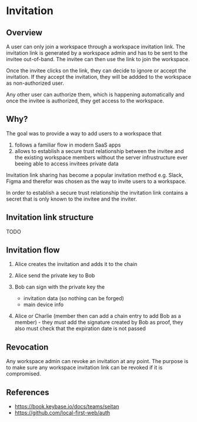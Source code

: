 # Invitation

## Overview

A user can only join a workspace through a workspace invitation link. The invitation link is generated by a workspace admin and has to be sent to the invitee out-of-band. The invitee can then use the link to join the workspace.

Once the invitee clicks on the link, they can decide to ignore or accept the invitation. If they accept the invitation, they will be addded to the workspace as non-authorized user.

Any other user can authorize them, which is happening automatically and once the invitee is authorized, they get access to the workspace.

## Why?

The goal was to provide a way to add users to a workspace that

1. follows a familiar flow in modern SaaS apps
2. allows to establish a secure trust relationship between the invitee and the existing workspace members without the server infrustructure ever beeing able to access invitees private data

Invitation link sharing has become a popular invitation method e.g. Slack, Figma and therefor was chosen as the way to invite users to a workspace.

In order to establish a secure trust relationship the invitation link contains a secret that is only known to the invitee and the inviter.

## Invitation link structure

TODO

## Invitation flow

1. Alice creates the invitation and adds it to the chain
2. Alice send the private key to Bob
3. Bob can sign with the private key the

   - invitation data (so nothing can be forged)
   - main device info

4. Alice or Charlie (member then can add a chain entry to add Bob as a member) - they must add the signature created by Bob as proof, they also must check that the expiration date is not passed

## Revocation

Any workspace admin can revoke an invitation at any point. The purpose is to make sure any workspace invitation link can be revoked if it is compromised.

## References

- https://book.keybase.io/docs/teams/seitan
- https://github.com/local-first-web/auth
